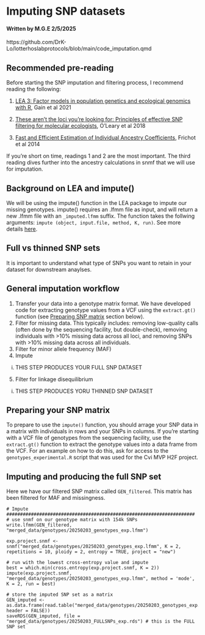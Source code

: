 # Imputing SNP datasets 
#### Written by M.G.E 2/5/2025
https://github.com/DrK-Lo/lotterhoslabprotocols/blob/main/code_imputation.qmd

## Recommended pre-reading
Before starting the SNP imputation and filtering process, I recommend reading the following:

1. [LEA 3: Factor models in population genetics and ecological genomics with R](https://onlinelibrary.wiley.com/doi/full/10.1111/1755-0998.13366), Gain et al 2021 

2. [These aren’t the loci you're looking for: Principles of effective SNP filtering for molecular ecologists](https://onlinelibrary.wiley.com/doi/full/10.1111/mec.14792), O'Leary et al 2018

3. [Fast and Efficient Estimation of Individual Ancestry Coefficients](https://pmc.ncbi.nlm.nih.gov/articles/PMC3982712/), Frichot et al 2014

If you're short on time, readings 1 and 2 are the most important. The third reading dives further into the ancestry calculations in snmf that we will use for imputation. 

## Background on LEA and impute()
We will be using the impute() function in the LEA package to impute our missing genotypes. impute() requires an .lfmm file as input, and will return a new .lfmm file with an `_imputed.lfmm` suffix. The function takes the follwing arguments: `impute (object, input.file, method, K, run)`. See more details [here](https://rdrr.io/bioc/LEA/man/impute.html). 

## Full vs thinned SNP sets
It is important to understand what type of SNPs you want to retain in your dataset for downstream anaylses. 

## General imputation workflow
1. Transfer your data into a genotype matrix format. We have developed code for extracting genotype values from a VCF using the `extract.gt()` function (see [Preparing SNP matrix](https://drk-lo.github.io/lotterhoslabprotocols/code_imputation.html#preparing-your-snp-matrix) section below).  
2. Filter for missing data. This typically includes: removing low-quality calls (often done by the sequencing facility, but double-check), removing individuals with >10% missing data across all loci, and removing SNPs with >10% missing data across all individuals. 
3. Filter for minor allele frequency (MAF)
4. Impute 
  i. THIS STEP PRODUCES YOUR FULL SNP DATASET  
5. Filter for linkage disequilibrium 
  i. THIS STEP PRODUCES YORU THINNED SNP DATASET


## Preparing your SNP matrix
To prepare to use the `impute()` function, you should arrage your SNP data in a matrix with individuals in rows and your SNPs in columns. If you're starting with a VCF file of genotypes from the sequencing facility, use the `extract.gt()` function to extract the genotype values into a data frame from the VCF. For an example on how to do this, ask for access to the `genotypes_experimental.R` script that was used for the Cvi MVP H2F project. 

## Imputing and producing the full SNP set
Here we have our filtered SNP matrix called `GEN_filtered`. This matrix has been filtered for MAF and missingness.

```
# Impute #####################################################################
# use snmf on our genotype matrix with 154k SNPs
write.lfmm(GEN_filtered, "merged_data/genotypes/20250203_genotypes_exp.lfmm")

exp.project.snmf <- snmf("merged_data/genotypes/20250203_genotypes_exp.lfmm", K = 2, repetitions = 10, ploidy = 2, entropy = TRUE, project = "new")

# run with the lowest cross-entropy value and impute
best = which.min(cross.entropy(exp.project.snmf, K = 2))
impute(exp.project.snmf, "merged_data/genotypes/20250203_genotypes_exp.lfmm", method = 'mode', K = 2, run = best)

# store the imputed SNP set as a matrix 
GEN_imputed <- as.data.frame(read.table("merged_data/genotypes/20250203_genotypes_exp.lfmm_imputed.lfmm", header = FALSE))
saveRDS(GEN_imputed, file = "merged_data/genotypes/20250203_FULLSNPs_exp.rds") # this is the FULL SNP set
```
